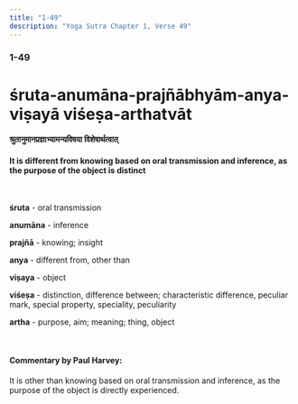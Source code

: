 ```yaml
---
title: "1-49"
description: "Yoga Sutra Chapter 1, Verse 49"
---
```


### 1-49

# śruta-anumāna-prajñābhyām-anya-viṣayā viśeṣa-arthatvāt

#### श्रुतानुमानप्रज्ञाभ्यामन्यविषया विशेषार्थत्वात्

#### It is different from knowing based on oral transmission and inference, as the purpose of the object is distinct

<br />

**śruta** - oral transmission <br />

**anumāna** - inference <br />

**prajñā** - knowing; insight <br />

**anya** - different from, other than <br />

**viṣaya** - object <br />

**viśeṣa** - distinction, difference between; characteristic difference, peculiar mark, special property, speciality, peculiarity <br />

**artha** - purpose, aim; meaning; thing, object <br />

<br />

#### Commentary by Paul Harvey:

It is other than knowing based on oral transmission and inference,
as the purpose of the object is directly experienced.
